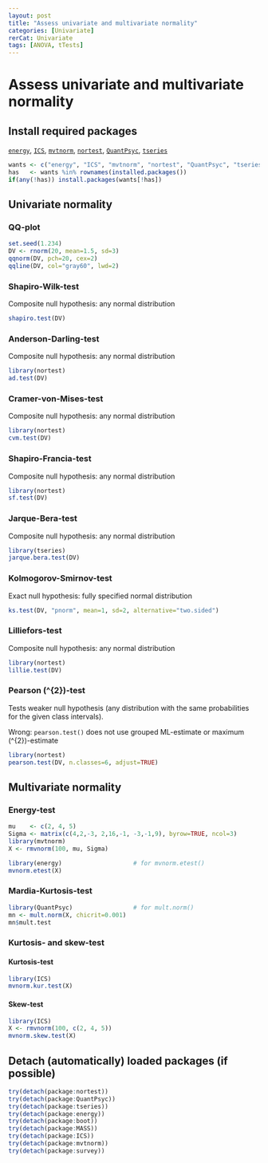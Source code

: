 ```yaml
---
layout: post
title: "Assess univariate and multivariate normality"
categories: [Univariate]
rerCat: Univariate
tags: [ANOVA, tTests]
---
```


Assess univariate and multivariate normality
=========================

Install required packages
-------------------------

[`energy`](http://cran.r-project.org/package=energy), [`ICS`](http://cran.r-project.org/package=ICS), [`mvtnorm`](http://cran.r-project.org/package=mvtnorm), [`nortest`](http://cran.r-project.org/package=nortest), [`QuantPsyc`](http://cran.r-project.org/package=QuantPsyc), [`tseries`](http://cran.r-project.org/package=tseries)

```r
wants <- c("energy", "ICS", "mvtnorm", "nortest", "QuantPsyc", "tseries")
has   <- wants %in% rownames(installed.packages())
if(any(!has)) install.packages(wants[!has])
```

Univariate normality
-------------------------

### QQ-plot

```r
set.seed(1.234)
DV <- rnorm(20, mean=1.5, sd=3)
qqnorm(DV, pch=20, cex=2)
qqline(DV, col="gray60", lwd=2)
```

### Shapiro-Wilk-test

Composite null hypothesis: any normal distribution

```r
shapiro.test(DV)
```

### Anderson-Darling-test

Composite null hypothesis: any normal distribution

```r
library(nortest)
ad.test(DV)
```

### Cramer-von-Mises-test

Composite null hypothesis: any normal distribution

```r
library(nortest)
cvm.test(DV)
```

### Shapiro-Francia-test

Composite null hypothesis: any normal distribution

```r
library(nortest)
sf.test(DV)
```

### Jarque-Bera-test

Composite null hypothesis: any normal distribution

```r
library(tseries)
jarque.bera.test(DV)
```

### Kolmogorov-Smirnov-test

Exact null hypothesis: fully specified normal distribution

```r
ks.test(DV, "pnorm", mean=1, sd=2, alternative="two.sided")
```

### Lilliefors-test

Composite null hypothesis: any normal distribution

```r
library(nortest)
lillie.test(DV)
```

### Pearson \(\chi^{2}\)-test

Tests weaker null hypothesis (any distribution with the same probabilities for the given class intervals).

Wrong: `pearson.test()` does not use grouped ML-estimate or maximum \(\chi^{2}\)-estimate

```r
library(nortest)
pearson.test(DV, n.classes=6, adjust=TRUE)
```

Multivariate normality
-------------------------

### Energy-test

```r
mu    <- c(2, 4, 5)
Sigma <- matrix(c(4,2,-3, 2,16,-1, -3,-1,9), byrow=TRUE, ncol=3)
library(mvtnorm)
X <- rmvnorm(100, mu, Sigma)
```

```r
library(energy)                    # for mvnorm.etest()
mvnorm.etest(X)
```

### Mardia-Kurtosis-test

```r
library(QuantPsyc)                 # for mult.norm()
mn <- mult.norm(X, chicrit=0.001)
mn$mult.test
```

### Kurtosis- and skew-test

#### Kurtosis-test

```r
library(ICS)
mvnorm.kur.test(X)
```

#### Skew-test
```r
library(ICS)
X <- rmvnorm(100, c(2, 4, 5))
mvnorm.skew.test(X)
```

Detach (automatically) loaded packages (if possible)
-------------------------

```r
try(detach(package:nortest))
try(detach(package:QuantPsyc))
try(detach(package:tseries))
try(detach(package:energy))
try(detach(package:boot))
try(detach(package:MASS))
try(detach(package:ICS))
try(detach(package:mvtnorm))
try(detach(package:survey))
```
